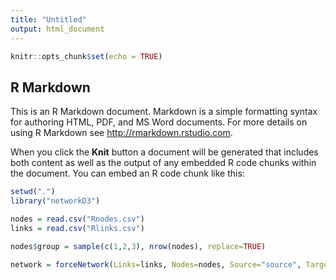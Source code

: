 ```yaml
---
title: "Untitled"
output: html_document
---
```


```r
knitr::opts_chunk$set(echo = TRUE)
```

## R Markdown

This is an R Markdown document. Markdown is a simple formatting syntax for authoring HTML, PDF, and MS Word documents. For more details on using R Markdown see <http://rmarkdown.rstudio.com>.

When you click the **Knit** button a document will be generated that includes both content as well as the output of any embedded R code chunks within the document. You can embed an R code chunk like this:

```r
setwd(".")
library("networkD3")

nodes = read.csv("Rnodes.csv")
links = read.csv("Rlinks.csv")

nodes$group = sample(c(1,2,3), nrow(nodes), replace=TRUE)

network = forceNetwork(Links=links, Nodes=nodes, Source="source", Target="target", Value="value", NodeID="name", Group="group", opacity=10, fontSize=10, fontFamily="serif"); network
```